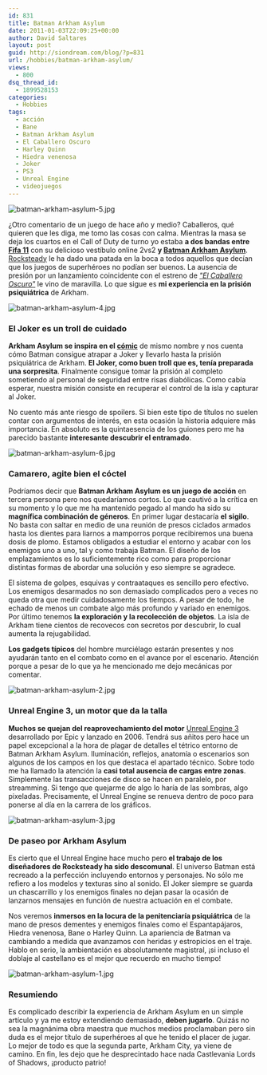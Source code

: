 ```yaml
---
id: 831
title: Batman Arkham Asylum
date: 2011-01-03T22:09:25+00:00
author: David Saltares
layout: post
guid: http://siondream.com/blog/?p=831
url: /hobbies/batman-arkham-asylum/
views:
  - 800
dsq_thread_id:
  - 1899528153
categories:
  - Hobbies
tags:
  - acción
  - Bane
  - Batman Arkham Asylum
  - El Caballero Oscuro
  - Harley Quinn
  - Hiedra venenosa
  - Joker
  - PS3
  - Unreal Engine
  - videojuegos
---
```


![batman-arkham-asylum-5.jpg](/img/wp/batman-arkham-asylum-5.webp)

¿Otro comentario de un juego de hace año y medio? Caballeros, qué quieren que les diga, me tomo las cosas con calma. Mientras la masa se deja los cuartos en el Call of Duty de turno yo estaba **a dos bandas entre [Fifa 11](/hobbies/fifa-11/)** con su delicioso vestíbulo online 2vs2 **y [Batman Arkham Asylum](http://es.wikipedia.org/wiki/Batman:_Arkham_Asylum)**. [Rocksteady](http://en.wikipedia.org/wiki/Rocksteady_Studios) le ha dado una patada en la boca a todos aquellos que decían que los juegos de superhéroes no podían ser buenos. La ausencia de presión por un lanzamiento coincidente con el estreno de [_"El Caballero Oscuro"_](http://www.imdb.com/title/tt0468569/) le vino de maravilla. Lo que sigue es **mi experiencia en la prisión psiquiátrica** de Arkham.

![batman-arkham-asylum-4.jpg](/img/wp/batman-arkham-asylum-4.webp)

### El Joker es un troll de cuidado

**Arkham Asylum se inspira en el [cómic](http://es.wikipedia.org/wiki/Asilo_Arkham)** de mismo nombre y nos cuenta cómo Batman consigue atrapar a Joker y llevarlo hasta la prisión psiquiátrica de Arkham. **El Joker, como buen troll que es, tenía preparada una sorpresita**. Finalmente consigue tomar la prisión al completo sometiendo al personal de seguridad entre risas diabólicas. Como cabía esperar, nuestra misión consiste en recuperar el control de la isla y capturar al Joker.

No cuento más ante riesgo de spoilers. Si bien este tipo de títulos no suelen contar con argumentos de interés, en esta ocasión la historia adquiere más importancia. En absoluto es la quintaesencia de los guiones pero me ha parecido bastante **interesante descubrir el entramado**.

![batman-arkham-asylum-6.jpg](/img/wp/batman-arkham-asylum-6.webp)

### Camarero, agite bien el cóctel

Podríamos decir que **Batman Arkham Asylum es un juego de acción** en tercera persona pero nos quedaríamos cortos. Lo que cautivó a la crítica en su momento y lo que me ha mantenido pegado al mando ha sido su **magnífica combinación de géneros**. En primer lugar destacaría **el** **sigilo**. No basta con saltar en medio de una reunión de presos ciclados armados hasta los dientes para liarnos a mamporros porque recibiremos una buena dosis de plomo. Estamos obligados a estudiar el entorno y acabar con los enemigos uno a uno, tal y como trabaja Batman. El diseño de los emplazamientos es lo suficientemente rico como para proporcionar distintas formas de abordar una solución y eso siempre se agradece.

El sistema de golpes, esquivas y contraataques es sencillo pero efectivo. Los enemigos desarmados no son demasiado complicados pero a veces no queda otra que medir cuidadosamente los tiempos. A pesar de todo, he echado de menos un combate algo más profundo y variado en enemigos. Por último tenemos **la exploración y la recolección de objetos**. La isla de Arkham tiene cientos de recovecos con secretos por descubrir, lo cual aumenta la rejugabilidad.

**Los gadgets típicos** del hombre murciélago estarán presentes y nos ayudarán tanto en el combato como en el avance por el escenario. Atención porque a pesar de lo que ya he mencionado me dejo mecánicas por comentar.

![batman-arkham-asylum-2.jpg](/img/wp/batman-arkham-asylum-2.webp)

### Unreal Engine 3, un motor que da la talla

**Muchos se quejan del reaprovechamiento del motor** [Unreal Engine 3](http://es.wikipedia.org/wiki/Unreal_Engine) desarrollado por Epic y lanzado en 2006\. Tendrá sus añitos pero hace un papel excepcional a la hora de plagar de detalles el tétrico entorno de Batman Arkham Asylum. Iluminación, reflejos, anatomía o escenarios son algunos de los campos en los que destaca el apartado técnico. Sobre todo me ha llamado la atención la **casi total ausencia de cargas entre zonas**. Simplemente las transacciones de disco se hacen en paralelo, por streamming. Si tengo que quejarme de algo lo haría de las sombras, algo pixeladas. Precisamente, el Unreal Engine se renueva dentro de poco para ponerse al día en la carrera de los gráficos.

![batman-arkham-asylum-3.jpg](/img/wp/batman-arkham-asylum-3.webp)

### De paseo por Arkham Asylum

Es cierto que el Unreal Engine hace mucho pero **el trabajo de los diseñadores de Rocksteady ha sido descomunal**. El universo Batman está recreado a la perfección incluyendo entornos y personajes. No sólo me refiero a los modelos y texturas sino al sonido. El Joker siempre se guarda un chascarrillo y los enemigos finales no dejan pasar la ocasión de lanzarnos mensajes en función de nuestra actuación en el combate.

Nos veremos **inmersos en la locura de la penitenciaría psiquiátrica** de la mano de presos dementes y enemigos finales como el Espantapájaros, Hiedra venenosa, Bane o Harley Quinn. La apariencia de Batman va cambiando a medida que avanzamos con heridas y estropicios en el traje. Hablo en serio, la ambientación es absolutamente magistral, ¡si incluso el doblaje al castellano es el mejor que recuerdo en mucho tiempo!

![batman-arkham-asylum-1.jpg](/img/wp/batman-arkham-asylum-1.webp)

### Resumiendo

Es complicado describir la experiencia de Arkham Asylum en un simple artículo y ya me estoy extendiendo demasiado, **deben jugarlo**. Quizás no sea la magnánima obra maestra que muchos medios proclamaban pero sin duda es el mejor título de superhéroes al que he tenido el placer de jugar. Lo mejor de todo es que la segunda parte, Arkham City, ya viene de camino. En fin, les dejo que he desprecintado hace nada Castlevania Lords of Shadows, ¡producto patrio!
